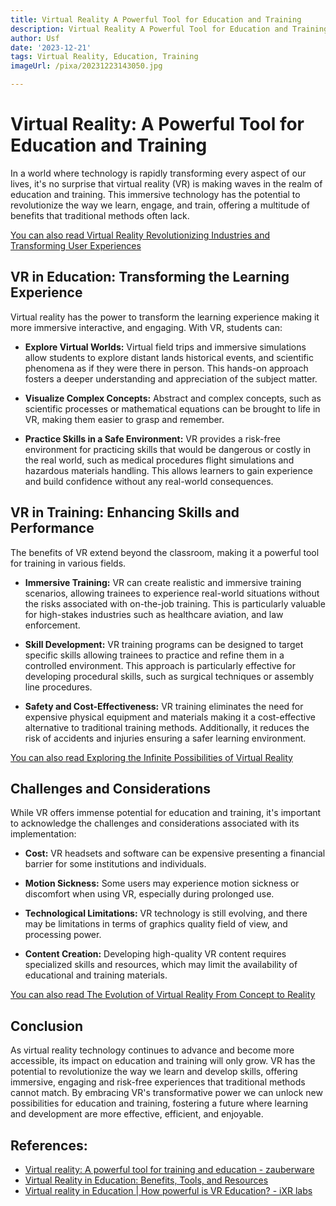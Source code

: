 ```yaml
---
title: Virtual Reality A Powerful Tool for Education and Training
description: Virtual Reality A Powerful Tool for Education and Training
author: Usf
date: '2023-12-21'
tags: Virtual Reality, Education, Training
imageUrl: /pixa/20231223143050.jpg

---
```

# Virtual Reality: A Powerful Tool for Education and Training

In a world where technology is  rapidly transforming every aspect of our lives, it's  no surprise that virtual reality (VR)  is making waves in the  realm of education  and  training. This immersive technology has the potential to revolutionize the way we learn, engage, and train, offering a multitude of benefits that traditional methods often lack.

[You can also read Virtual Reality Revolutionizing Industries  and Transforming User Experiences](Virtual%20Reality%20Revolutionizing%20Industries%20and%20Transforming%20User%20Experiences)


##  VR in Education: Transforming the Learning Experience

Virtual reality has the power to transform the learning experience making it more immersive interactive, and engaging.  With VR, students can:

*  **Explore Virtual Worlds:** Virtual field trips  and immersive simulations  allow students to explore distant  lands historical events, and scientific  phenomena as if they were there in person. This hands-on approach fosters  a deeper understanding and  appreciation of  the subject matter.

* **Visualize Complex Concepts:** Abstract and complex concepts, such  as scientific processes or mathematical equations can be brought to life in VR, making them easier to grasp and  remember.

* **Practice Skills in a Safe Environment:** VR provides a risk-free environment for practicing skills  that would be dangerous or costly in the real world, such as medical procedures flight simulations and hazardous materials handling. This allows learners to gain experience and build confidence without any real-world consequences.

## VR in  Training: Enhancing Skills and Performance

The benefits of  VR extend beyond the classroom, making it a powerful  tool for training in various fields.

* **Immersive Training:** VR can create realistic and immersive training scenarios, allowing trainees to experience real-world situations without the risks associated  with on-the-job training. This is  particularly valuable for high-stakes industries such  as  healthcare aviation, and law enforcement.

* **Skill Development:** VR training programs can  be designed  to target specific skills allowing trainees to practice and refine them in  a controlled environment.  This approach is particularly effective for developing procedural skills, such as surgical techniques or assembly line procedures.

*  **Safety and Cost-Effectiveness:** VR training eliminates the need for expensive physical  equipment and materials making it a cost-effective alternative to traditional training methods. Additionally, it  reduces the risk of accidents  and injuries ensuring a safer learning environment.

[You can also read Exploring the Infinite Possibilities of Virtual Reality](Exploring%20the%20Infinite%20Possibilities%20of%20Virtual%20Reality)


## Challenges and  Considerations

While VR offers  immense potential for education and training, it's important  to acknowledge the challenges and considerations associated with its implementation:

* **Cost:** VR headsets and software can be expensive presenting a financial barrier for some institutions and individuals.

* **Motion Sickness:** Some users  may experience motion sickness or discomfort when using VR, especially  during prolonged use.

* **Technological  Limitations:** VR technology is still evolving, and  there may be limitations in terms of graphics quality field of view, and processing  power.

* **Content  Creation:** Developing high-quality VR  content requires specialized skills and resources, which  may  limit the availability  of educational and training materials.

[You can also read The Evolution of Virtual Reality From Concept to Reality](The%20Evolution%20of%20Virtual%20Reality%20From%20Concept%20to%20Reality)


## Conclusion

As virtual reality technology continues to  advance and become more accessible, its impact on education and training will only grow. VR has the potential to revolutionize the way we learn and  develop skills, offering immersive, engaging and risk-free experiences that traditional  methods cannot match. By embracing VR's transformative power we can  unlock new possibilities for  education  and training, fostering a future where learning and development are more effective, efficient, and enjoyable.

## References:
- [Virtual reality: A powerful tool for training and education - zauberware](https://www.zauberware.com/en/articles/2022/virtual-reality-a-powerful-tool-for-training-and-education)
- [Virtual Reality in Education: Benefits, Tools, and Resources](https://soeonline.american.edu/blog/benefits-of-virtual-reality-in-education/)
- [Virtual reality in Education | How powerful is VR Education? - iXR labs](https://www.ixrlabs.com/blog/power-of-virtual-reality-in-education/)
